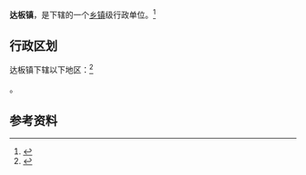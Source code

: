 {{中国乡级行政区|62/29/26/101/000}}

'''达板镇'''，是{{PRC admin/fullname|62/29/26/101/000|3}}下辖的一个[[乡镇|乡镇]]级行政单位。<ref>{{PRC admin/ref sgc|{{PRC admin/parent|62/29/26/101/000}}}}</ref>

== 行政区划 ==

达板镇下辖以下地区：<ref>{{PRC admin/ref sgc|62/29/26/101/000}}</ref>

{{PRC admin/children|62/29/26/101/000}}。

== 参考资料 ==

{{reflist}}

{{行政区划小作品}}
{{PRC admin/navcat|62/29/26/101/000}}